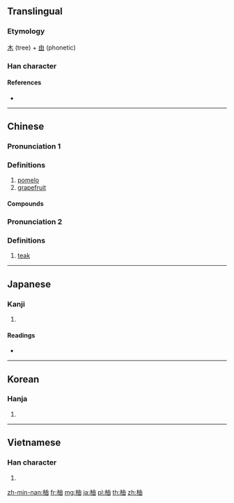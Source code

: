 ==Translingual==

===Etymology===
[[木]] (tree) + [[由]] (phonetic)

===Han character===
{{Han char|rn=75|rad=木|as=05|sn=9|four=45960|canj=DLW|ids=⿰木由}}

====References====
* {{Han ref|kx=0519.120|dkj=14629|dj=0907.120|hdz=21182.050|uh=67DA|ud=26586|bh=AC63|bd=44131}}

----

==Chinese==
{{zh-forms}}

===Pronunciation 1===
{{zh-pron
|m=yòu
|c=jau2,jau6
|mc=y
|oc=y
|ma=
|cat=n
}}

===Definitions===
{{zh-hanzi}}

# [[pomelo]]
# [[grapefruit]]

====Compounds====
{{zh-der|柚子}}

===Pronunciation 2===
{{zh-pron
|m=yóu
|c=jau2
|cat=n
}}

===Definitions===
{{zh-hanzi}}

# [[teak]]

----

==Japanese==

===Kanji===
{{ja-kanji|grade=|rs=木05}}

# {{defn|lang=ja|sort=木05}}

====Readings====
* {{ja-readings|on=[[ゆ]] (yu)|kun=[[ゆず]] (yuzu)}}

----

==Korean==

===Hanja===
{{ko-hanja|hangeul=[[유]], [[축]]|eumhun=|rv=yu, chuk|mr=yu, ch'uk|y=yu, chwuk}}

# {{defn|lang=ko|sort=木05}}

----

==Vietnamese==

===Han character===
{{vi-hantu|[[dâu]], [[dữu]]|rs=木05}}

# {{defn|lang=vi|sort=木05}}

[[zh-min-nan:柚]]
[[fr:柚]]
[[mg:柚]]
[[ja:柚]]
[[pl:柚]]
[[th:柚]]
[[zh:柚]]